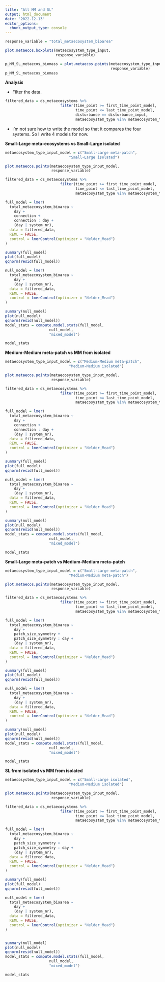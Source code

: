 ```yaml
---
title: "All MM and SL"
output: html_document
date: "2022-12-13"
editor_options: 
  chunk_output_type: console
---
```


```r
response_variable = "total_metaecosystem_bioarea"
```

```r
plot.metaecos.boxplots(metaecosystem_type_input,
                       response_variable)

p_MM_SL_metaecos_biomass = plot.metaecos.points(metaecosystem_type_input,
                                                response_variable)
p_MM_SL_metaecos_biomass
```

**Analysis**

-   Filter the data.

```r
filtered_data = ds_metaecosystems %>%
                         filter(time_point >= first_time_point_model,
                                time_point <= last_time_point_model,
                                disturbance == disturbance_input,
                                metaecosystem_type %in% metaecosystem_type_input)
```

-   I'm not sure how to write the model so that it compares the four systems. So I write 4 models for now.

**Small-Large meta-ecosystems vs Small-Large isolated**

```r

metaecosystem_type_input_model = c("Small-Large meta-patch",
                             "Small-Large isolated")

plot.metaecos.points(metaecosystem_type_input_model,
                     response_variable)

filtered_data = ds_metaecosystems %>%
                         filter(time_point >= first_time_point_model,
                                time_point <= last_time_point_model,
                                metaecosystem_type %in% metaecosystem_type_input_model)

full_model = lmer(
  total_metaecosystem_bioarea ~
    day +
    connection +
    connection : day + 
    (day | system_nr),
  data = filtered_data,
  REML = FALSE,
  control = lmerControl(optimizer = "Nelder_Mead")
)

summary(full_model)
plot(full_model)
qqnorm(resid(full_model))

null_model = lmer(
  total_metaecosystem_bioarea ~
    day +
    (day | system_nr),
  data = filtered_data,
  REML = FALSE,
  control = lmerControl(optimizer = "Nelder_Mead")
)

summary(null_model)
plot(null_model)
qqnorm(resid(null_model))
model_stats = compute.model.stats(full_model,
                    null_model,
                    "mixed_model")

model_stats
```

**Medium-Medium meta-patch vs MM from isolated**

```r
metaecosystem_type_input_model = c("Medium-Medium meta-patch",
                             "Medium-Medium isolated")

plot.metaecos.points(metaecosystem_type_input_model,
                     response_variable)

filtered_data = ds_metaecosystems %>%
                         filter(time_point >= first_time_point_model,
                                time_point <= last_time_point_model,
                                metaecosystem_type %in% metaecosystem_type_input_model)

full_model = lmer(
  total_metaecosystem_bioarea ~
    day +
    connection +
    connection : day + 
    (day | system_nr),
  data = filtered_data,
  REML = FALSE,
  control = lmerControl(optimizer = "Nelder_Mead")
)

summary(full_model)
plot(full_model)
qqnorm(resid(full_model))

null_model = lmer(
  total_metaecosystem_bioarea ~
    day +
    (day | system_nr),
  data = filtered_data,
  REML = FALSE,
  control = lmerControl(optimizer = "Nelder_Mead")
)

summary(null_model)
plot(null_model)
qqnorm(resid(null_model))
model_stats = compute.model.stats(full_model,
                    null_model,
                    "mixed_model")

model_stats
```

**Small-Large meta-patch vs Medium-Medium meta-patch**

```r
metaecosystem_type_input_model = c("Small-Large meta-patch",
                             "Medium-Medium meta-patch")

plot.metaecos.points(metaecosystem_type_input_model,
                     response_variable)

filtered_data = ds_metaecosystems %>%
                         filter(time_point >= first_time_point_model,
                                time_point <= last_time_point_model,
                                metaecosystem_type %in% metaecosystem_type_input_model)

full_model = lmer(
  total_metaecosystem_bioarea ~
    day +
    patch_size_symmetry +
    patch_size_symmetry : day + 
    (day | system_nr),
  data = filtered_data,
  REML = FALSE,
  control = lmerControl(optimizer = "Nelder_Mead")
)

summary(full_model)
plot(full_model)
qqnorm(resid(full_model))

null_model = lmer(
  total_metaecosystem_bioarea ~
    day +
    (day | system_nr),
  data = filtered_data,
  REML = FALSE,
  control = lmerControl(optimizer = "Nelder_Mead")
)

summary(null_model)
plot(null_model)
qqnorm(resid(null_model))
model_stats = compute.model.stats(full_model,
                    null_model,
                    "mixed_model")

model_stats
```

**SL from isolated vs MM from isolated**

```r
metaecosystem_type_input_model = c("Small-Large isolated",
                             "Medium-Medium isolated")

plot.metaecos.points(metaecosystem_type_input_model,
                     response_variable)

filtered_data = ds_metaecosystems %>%
                         filter(time_point >= first_time_point_model,
                                time_point <= last_time_point_model,
                                metaecosystem_type %in% metaecosystem_type_input_model)

full_model = lmer(
  total_metaecosystem_bioarea ~
    day +
    patch_size_symmetry +
    patch_size_symmetry : day + 
    (day | system_nr),
  data = filtered_data,
  REML = FALSE,
  control = lmerControl(optimizer = "Nelder_Mead")
)

summary(full_model)
plot(full_model)
qqnorm(resid(full_model))

null_model = lmer(
  total_metaecosystem_bioarea ~
    day +
    (day | system_nr),
  data = filtered_data,
  REML = FALSE,
  control = lmerControl(optimizer = "Nelder_Mead")
)


summary(null_model)
plot(null_model)
qqnorm(resid(null_model))
model_stats = compute.model.stats(full_model,
                    null_model,
                    "mixed_model")

model_stats
```
